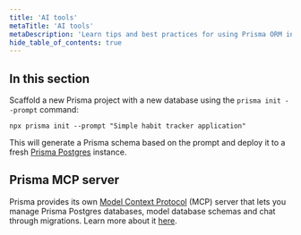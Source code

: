 ```yaml
---
title: 'AI tools'
metaTitle: 'AI tools'
metaDescription: 'Learn tips and best practices for using Prisma ORM in AI coding tools, like Cursor, ChatGPT, Tabnine, Lovable, v0 and more.'
hide_table_of_contents: true
---
```


## In this section

Scaffold a new Prisma project with a new database using the `prisma init --prompt` command:

```terminal
npx prisma init --prompt "Simple habit tracker application"
```

This will generate a Prisma schema based on the prompt and deploy it to a fresh [Prisma Postgres](/postgres) instance.

<Subsections />

## Prisma MCP server

Prisma provides its own [Model Context Protocol](https://modelcontextprotocol.io/introduction) (MCP) server that lets you manage Prisma Postgres databases, model database schemas and chat through migrations. Learn more about it [here](/postgres/integrations/mcp-server).